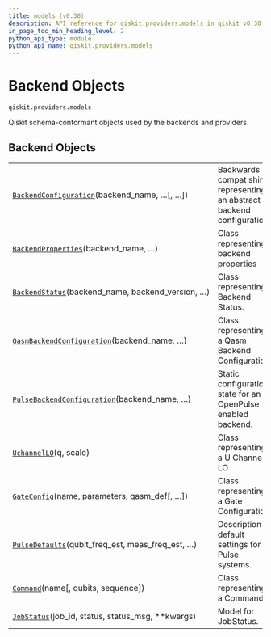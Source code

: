 ```yaml
---
title: models (v0.30)
description: API reference for qiskit.providers.models in qiskit v0.30
in_page_toc_min_heading_level: 2
python_api_type: module
python_api_name: qiskit.providers.models
---
```


<span id="module-qiskit.providers.models" />

<span id="qiskit-providers-models" />

<span id="backend-objects-qiskit-providers-models" />

# Backend Objects

`qiskit.providers.models`

Qiskit schema-conformant objects used by the backends and providers.

## Backend Objects

|                                                                                                                                                        |                                                                       |
| ------------------------------------------------------------------------------------------------------------------------------------------------------ | --------------------------------------------------------------------- |
| [`BackendConfiguration`](qiskit.providers.models.BackendConfiguration "qiskit.providers.models.BackendConfiguration")(backend\_name, …\[, …])          | Backwards compat shim representing an abstract backend configuration. |
| [`BackendProperties`](qiskit.providers.models.BackendProperties "qiskit.providers.models.BackendProperties")(backend\_name, …)                         | Class representing backend properties                                 |
| [`BackendStatus`](qiskit.providers.models.BackendStatus "qiskit.providers.models.BackendStatus")(backend\_name, backend\_version, …)                   | Class representing Backend Status.                                    |
| [`QasmBackendConfiguration`](qiskit.providers.models.QasmBackendConfiguration "qiskit.providers.models.QasmBackendConfiguration")(backend\_name, …)    | Class representing a Qasm Backend Configuration.                      |
| [`PulseBackendConfiguration`](qiskit.providers.models.PulseBackendConfiguration "qiskit.providers.models.PulseBackendConfiguration")(backend\_name, …) | Static configuration state for an OpenPulse enabled backend.          |
| [`UchannelLO`](qiskit.providers.models.UchannelLO "qiskit.providers.models.UchannelLO")(q, scale)                                                      | Class representing a U Channel LO                                     |
| [`GateConfig`](qiskit.providers.models.GateConfig "qiskit.providers.models.GateConfig")(name, parameters, qasm\_def\[, …])                             | Class representing a Gate Configuration                               |
| [`PulseDefaults`](qiskit.providers.models.PulseDefaults "qiskit.providers.models.PulseDefaults")(qubit\_freq\_est, meas\_freq\_est, …)                 | Description of default settings for Pulse systems.                    |
| [`Command`](qiskit.providers.models.Command "qiskit.providers.models.Command")(name\[, qubits, sequence])                                              | Class representing a Command.                                         |
| [`JobStatus`](qiskit.providers.models.JobStatus "qiskit.providers.models.JobStatus")(job\_id, status, status\_msg, \*\*kwargs)                         | Model for JobStatus.                                                  |

